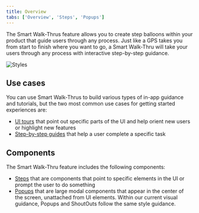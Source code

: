 ```yaml
---
title: Overview
tabs: ['Overview', 'Steps', 'Popups']
---
```


<PageDescription>

  The Smart Walk-Thrus feature allows you to create step balloons within your product that guide users through any process. Just like a GPS takes you from start to finish where you want to go, a Smart Walk-Thru will take your users through any process with interactive step-by-step guidance.

</PageDescription>

<Row>
  <Column colLg={8}>

![Styles](images/WalkMe-SWT-overview.png)

  </Column>
</Row>

## Use cases

You can use Smart Walk-Thrus to build various types of in-app guidance and tutorials, but the two most common use cases for getting started experiences are:

* [UI tours](/walkme-guide/overview/ui-tours) that point out specific parts of the UI and help orient new users or highlight new features
* [Step-by-step guides](/walkme-guide/overview/step-by-step-guides) that help a user complete a specific task

## Components

The Smart Walk-Thru feature includes the following components:

* [Steps](/walkme-guide/smart-walk-thrus/steps) that are components that point to specific elements in the UI or prompt the user to do something
* [Popups](/walkme-guide/smart-walk-thrus/popups) that are large modal components that appear in the center of the screen, unattached from UI elements. Within our current visual guidance, Popups and ShoutOuts follow the same style guidance.
